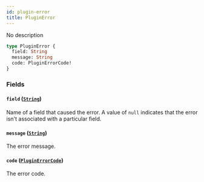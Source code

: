 ```yaml
---
id: plugin-error
title: PluginError
---
```



No description

```graphql
type PluginError {
  field: String
  message: String
  code: PluginErrorCode!
}
```


### Fields

#### `field` ([`String`](../../../developer/api-reference/scalars/string))

Name of a field that caused the error. A value of `null` indicates that the error isn't associated with a particular field.


#### `message` ([`String`](../../../developer/api-reference/scalars/string))

The error message.


#### `code` ([`PluginErrorCode`](../../../developer/api-reference/enums/plugin-error-code))

The error code.




